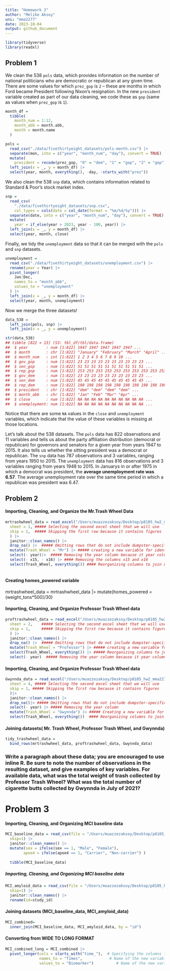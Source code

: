 ```yaml
---
title: "Homework 2"
author: "Melike Aksoy"
uni: "mma2277"
date: 2023-10-04
output: github_document
---
```


```r
library(tidyverse)
library(readxl)
```


## Problem 1

We clean the 538 `pols` data, which provides information on the number
of national politicians who are democratic or republican at any given
time. There are some values for which `prez_gop` is `2` – these are
months in which Ford became President following Nixon’s resignation. In
the new `president` variable created as part of our data cleaning, we
code these as `gop` (same as values when `prez_gop` is `1`).

``` r
month_df = 
  tibble(
    month_num = 1:12,
    month_abb = month.abb,
    month = month.name
  )

pols = 
  read_csv("./data/fivethirtyeight_datasets/pols-month.csv") |>
  separate(mon, into = c("year", "month_num", "day"), convert = TRUE) |>
  mutate(
    president = recode(prez_gop, "0" = "dem", "1" = "gop", "2" = "gop")) |>
  left_join(x = _, y = month_df) |> 
  select(year, month, everything(), -day, -starts_with("prez")) 
```

We also clean the 538 `snp` data, which contains information related to
Standard & Poor’s stock market index.

``` r
snp = 
  read_csv(
    "./data/fivethirtyeight_datasets/snp.csv",
    col_types = cols(date = col_date(format = "%m/%d/%y"))) |>
  separate(date, into = c("year", "month_num", "day"), convert = TRUE) |>
  mutate(
    year = if_else(year > 2023, year - 100, year)) |> 
  left_join(x = _, y = month_df) |> 
  select(year, month, close) 
```

Finally, we tidy the `unemployment` data so that it can be merged with
the `pols` and `snp` datasets.

``` r
unemployment = 
  read_csv("./data/fivethirtyeight_datasets/unemployment.csv") |>
  rename(year = Year) |>
  pivot_longer(
    Jan:Dec, 
    names_to = "month_abb",
    values_to = "unemployment"
  ) |> 
  left_join(x = _, y = month_df) |> 
  select(year, month, unemployment)
```

Now we merge the three datasets!

``` r
data_538 = 
  left_join(pols, snp) |>
  left_join(x = _, y = unemployment)

str(data_538)
## tibble [822 × 13] (S3: tbl_df/tbl/data.frame)
##  $ year        : num [1:822] 1947 1947 1947 1947 1947 ...
##  $ month       : chr [1:822] "January" "February" "March" "April" ...
##  $ month_num   : int [1:822] 1 2 3 4 5 6 7 8 9 10 ...
##  $ gov_gop     : num [1:822] 23 23 23 23 23 23 23 23 23 23 ...
##  $ sen_gop     : num [1:822] 51 51 51 51 51 51 51 51 51 51 ...
##  $ rep_gop     : num [1:822] 253 253 253 253 253 253 253 253 253 253 ...
##  $ gov_dem     : num [1:822] 23 23 23 23 23 23 23 23 23 23 ...
##  $ sen_dem     : num [1:822] 45 45 45 45 45 45 45 45 45 45 ...
##  $ rep_dem     : num [1:822] 198 198 198 198 198 198 198 198 198 198 ...
##  $ president   : chr [1:822] "dem" "dem" "dem" "dem" ...
##  $ month_abb   : chr [1:822] "Jan" "Feb" "Mar" "Apr" ...
##  $ close       : num [1:822] NA NA NA NA NA NA NA NA NA NA ...
##  $ unemployment: num [1:822] NA NA NA NA NA NA NA NA NA NA ...
```

Notice that there are some `NA` values in the `close` and `unemployment`
variables, which indicate that the value of these variables is missing
at those locations.

Let’s talk about the 538 datasets. The `pols` data has 822 observations
and 11 variables and tells us about the party affiliation distribution
(democrat or republican) for governors and senators for a given year
from years 1947 to 2015. It also tells us whether the sitting president
was a democrat or republican. The `snp` data has 787 observations and 3
variables, ranging from years 1950 to 2015. The `unemployment` data has
816 observations and 3 variables ranging from years 1948 to 2015. In
Januarys in or after 1975 in which a democrat was president, the
**average unemployment rate was 6.57**. The average unemployment rate
over the same time period in which a republican was president was 6.47.


#########################################################################################

## Problem 2


#### Importing, Cleaning, and Organize the Mr.Trash Wheel Data


```r
mrtrashwheel_data = read_excel("/Users/muazzezaksoy/Desktop/p8105_hw2_mma2277/data/202309 Trash Wheel Collection Data.xlsx", 
  sheet = 1, ##### Selecting the second excel sheet that we will use 
  skip = 1,  ##### Skipping the first row because it contains figures
  ) |>
  janitor::clean_names() |>
  drop_na() |>  ##### Omitting rows that do not include dumpster-specific data using drop_na                  function
  mutate(Trash_Wheel = "Mr") |> ##### creating a new variable for identification
  select(- year)|>  ##### Removing the year column because it year column include non-data    
  select(- x15, - x16) |> #### Removing the columns x15 and x16
  select(Trash_Wheel, everything()) #### Reorganizing columns to join datasets later                                            (putting  identifier variable as first column)
   
```


#### Creating homes_powered variable
mrtrashwheel_data = mrtrashwheel_data |> 
  mutate(homes_powered = (weight_tons*500)/30)


#### Importing, Cleaning, and Organize Professor Trash Wheel data

```r
proftrashwheel_data = read_excel("/Users/muazzezaksoy/Desktop/p8105_hw2_mma2277/data/202309 Trash Wheel Collection Data.xlsx", 
  sheet = 2,    ##### Selecting the second excel sheet that we will use 
  skip = 1,     ##### Skipping the first row because it contains figures
  ) |>
  janitor::clean_names() |>
  drop_na() |>  ##### Omitting rows that do not include dumpster-specific data using drop_na                  function
  mutate(Trash_Wheel = "Professor") |> ##### creating a new variable for identification
  select(Trash_Wheel, everything()) |> ##### Reorganizing columns to join datasets later
  select(- year)  ##### Removing the year column because it year column include non-data                         entries(columns with notes)
```


#### Importing, Cleaning, and Organize Professor Trash Wheel data


```r
Gwynnda_data = read_excel("/Users/muazzezaksoy/Desktop/p8105_hw2_mma2277/data/202309 Trash Wheel Collection Data.xlsx", 
  sheet = 4, ##### Selecting the second excel sheet that we will use 
  skip = 1, ##### Skipping the first row because it contains figures
  )|>
  janitor::clean_names() |>
  drop_na()|> ##### Omitting rows that do not include dumpster-specific data using drop_na                  function  
  select(- year) |> ##### Removing the year column
  mutate(Trash_Wheel = "Gwynnda") |> ##### Creating a new variable for identification
  select(Trash_Wheel, everything())  #### Reorganizing columns to join datasets later

```


#### Joining datasets( Mr. Trash Wheel, Professor Trash Wheel, and Gwynnda)

```r
tidy_trashwheel_data = 
  bind_rows(mrtrashwheel_data, proftrashwheel_data, Gwynnda_data)

```

### Write a paragraph about these data; you are encouraged to use inline R. Be sure to note the number of observations in the resulting dataset, and give examples of key variables. For available data, what was the total weight of trash collected by Professor Trash Wheel? What was the total number of cigarette butts collected by Gwynnda in July of 2021?



# Problem 3

#### Importing, Cleaning, and Organizing MCI baseline data

```r
MCI_baseline_data = read_csv(file = "/Users/muazzezaksoy/Desktop/p8105_hw2_mma2277/data/data_mci/MCI_baseline.csv",
  skip=1) |>
  janitor::clean_names() |>
  mutate(sex = ifelse(sex == 1, "Male", "Female"),
        apoe4 = ifelse(apoe4 == 1, "Carrier", "Non-carrier") ) 
  
  tibble(MCI_baseline_data)
```


##### Importing, Cleaning, and Organizing MCI baseline data
```r
MCI_amyloid_data = read_csv(file = "/Users/muazzezaksoy/Desktop/p8105_hw2_mma2277/data/data_mci/MCI_amyloid.csv",
  skip=1) |>
  janitor::clean_names() |>
  rename(id=study_id)
```


#### Joining datasets (MCI_baseline_data, MCI_amyloid_data)

```r
MCI_combined= 
  inner_join(MCI_baseline_data, MCI_amyloid_data, by = "id")
```

#### Converting from WIDE TO LONG FORMAT

```r
MCI_combined_long = MCI_combined |> 
  pivot_longer(cols = starts_with("time_"),  # Specifying the columns to pivot
               names_to = "Times",            # Name of the new variable for column names
               values_to = "Biomarker")          # Name of the new variable for biomarker
```




